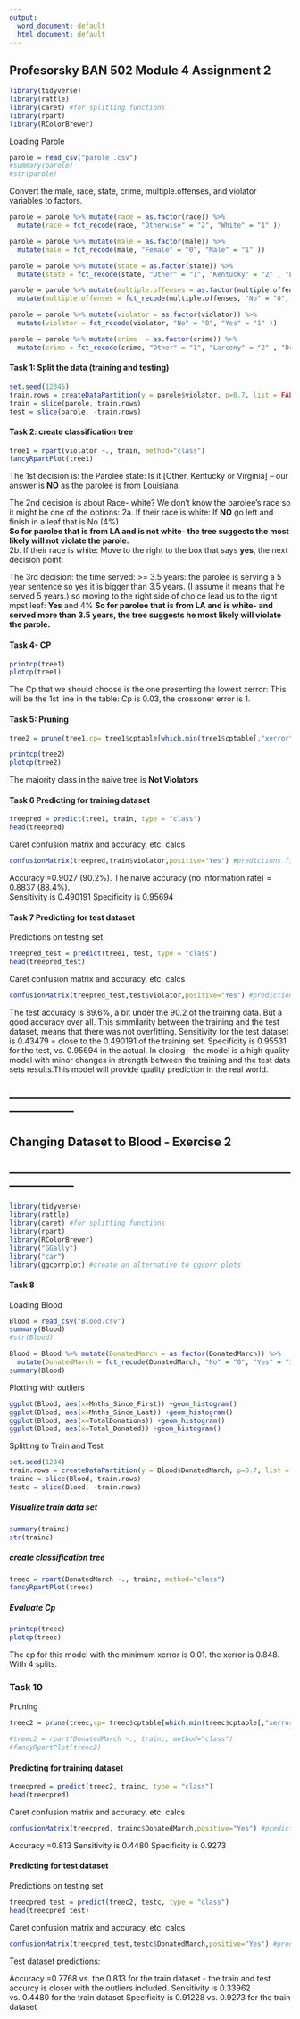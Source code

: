 ---
output:
  word_document: default
  html_document: default
---
## Profesorsky BAN 502 Module 4 Assignment 2  
  


```{r message=FALSE, warning=FALSE}

library(tidyverse)
library(rattle) 
library(caret) #for splitting functions
library(rpart)
library(RColorBrewer)  
```

Loading Parole  
```{r}
parole = read_csv("parole .csv")
#summary(parole)
#str(parole)
```

Convert the male, race, state, crime, multiple.offenses, and violator variables to factors. 
```{r}
parole = parole %>% mutate(race = as.factor(race)) %>% 
  mutate(race = fct_recode(race, "Otherwise" = "2", "White" = "1" )) 

parole = parole %>% mutate(male = as.factor(male)) %>% 
  mutate(male = fct_recode(male, "Female" = "0", "Male" = "1" )) 

parole = parole %>% mutate(state = as.factor(state)) %>% 
  mutate(state = fct_recode(state, "Other" = "1", "Kentucky" = "2" , "Louisiana" ="3", "Virginia" = "4")) 

parole = parole %>% mutate(multiple.offenses = as.factor(multiple.offenses)) %>% 
  mutate(multiple.offenses = fct_recode(multiple.offenses, "No" = "0", "Yes" = "1" )) 

parole = parole %>% mutate(violator = as.factor(violator)) %>% 
  mutate(violator = fct_recode(violator, "No" = "0", "Yes" = "1" )) 

parole = parole %>% mutate(crime  = as.factor(crime)) %>% 
  mutate(crime = fct_recode(crime, "Other" = "1", "Larceny" = "2" , "Drug_Related" ="3", "Driving_Related" = "4")) 

```
  
#### Task 1: Split the data (training and testing)   
  
```{r}
set.seed(12345)
train.rows = createDataPartition(y = parole$violator, p=0.7, list = FALSE) #70% in training
train = slice(parole, train.rows) 
test = slice(parole, -train.rows)
```    
#### Task 2: create classification tree   
  
```{r}
tree1 = rpart(violator ~., train, method="class")
fancyRpartPlot(tree1)
```
  
  
The 1st decision is: the Parolee state: Is it [Other, Kentucky or Virginia] – our answer is **NO** as the parolee is from Louisiana.                  

The 2nd decision is about Race- white? We don’t know the parolee’s race so it might be one of the options:
      2a. If their race is white: If **NO** go left and finish in a leaf that is No (4%)   
**So for parolee that is from LA and is not white- the tree suggests the most likely will not violate the parole.**   
      2b. If their race is white:  Move to the right to the box that says **yes**, the next decision point:  
      
The 3rd decision: the time served: >= 3.5 years: the parolee is serving a 5 year sentence so yes it is bigger than 3.5 years. (I assume it means that he served 5 years.) so moving to the right side of choice lead us to the right mpst leaf: **Yes**  and 4%
**So for parolee that is from LA and is white- and served more than 3.5 years, the tree suggests he most likely will violate the parole.**

  
  
#### Task 4- CP   
  
```{r}
printcp(tree1)
plotcp(tree1)
```  

  
The Cp that we should choose is the one presenting the lowest xerror: This will be the 1st line in the table: Cp is 0.03, the crossoner error is 1.   
  
#### Task 5: Pruning   


```{r}
tree2 = prune(tree1,cp= tree1$cptable[which.min(tree1$cptable[,"xerror"]),"CP"])
```

```{r}
printcp(tree2)
plotcp(tree2)
```  
  
The majority class in the naive tree is **Not Violators**  



#### Task 6 Predicting for training dataset
  
```{r}
treepred = predict(tree1, train, type = "class")
head(treepred)
```  



Caret confusion matrix and accuracy, etc. calcs  
```{r}
confusionMatrix(treepred,train$violator,positive="Yes") #predictions first then actual
```

Accuracy =0.9027 (90.2%). The naive accuracy (no information rate) = 0.8837 (88.4%).   
Sensitivity is 0.490191
Specificity is 0.95694




#### Task 7 Predicting for test dataset

Predictions on testing set  
```{r}
treepred_test = predict(tree1, test, type = "class")
head(treepred_test)
```

Caret confusion matrix and accuracy, etc. calcs  

  
  
```{r}
confusionMatrix(treepred_test,test$violator,positive="Yes") #predictions first then actual
```

The test accuracy is 89.6%, a bit under the 90.2 of the training data. But a good accuracy over all.
This simmilarity between the training and the test dataset, means that there was not overfitting.
Sensitivity for the test dataset is 0.43479 = close to the 0.490191 of the training set.
Specificity is 0.95531 for the test, vs. 0.95694 in the actual.
In closing - the model is a high quality model with minor changes in strength between the training and the test data sets results.This model will provide quality prediction in the real world.  
  
## -----------------------------------------------------------------------------------------
## Changing Dataset to Blood - Exercise 2  
## -----------------------------------------------------------------------------------------

  

```{r}

library(tidyverse)
library(rattle) 
library(caret) #for splitting functions
library(rpart)
library(RColorBrewer)  
library("GGally")
library("car")
library(ggcorrplot) #create an alternative to ggcorr plots
```
  
#### Task 8  
  
Loading Blood  
```{r}
Blood = read_csv("Blood.csv")
summary(Blood)
#str(Blood)
```
  
```{r}
Blood = Blood %>% mutate(DonatedMarch = as.factor(DonatedMarch)) %>% 
  mutate(DonatedMarch = fct_recode(DonatedMarch, "No" = "0", "Yes" = "1" )) 
summary(Blood)
```
  
Plotting with outliers    
```{r}
ggplot(Blood, aes(x=Mnths_Since_First)) +geom_histogram()
ggplot(Blood, aes(x=Mnths_Since_Last)) +geom_histogram()
ggplot(Blood, aes(x=TotalDonations)) +geom_histogram()
ggplot(Blood, aes(x=Total_Donated)) +geom_histogram()
```    
  
Splitting to Train and Test
  
  
```{r}
set.seed(1234)
train.rows = createDataPartition(y = Blood$DonatedMarch, p=0.7, list = FALSE) #70% in training
trainc = slice(Blood, train.rows) 
testc = slice(Blood, -train.rows)
```    

##### Visualize train data set
```{r}
summary(trainc)
str(trainc)
```


##### create classification tree   
  
```{r}
treec = rpart(DonatedMarch ~., trainc, method="class")
fancyRpartPlot(treec)
```  
  
##### Evaluate Cp  
```{r}
printcp(treec)
plotcp(treec)
```  
  
The cp for this model with the minimum xerror is 0.01. the xerror is 0.848. With 4 splits.      
  

  
### Task 10  
  
Pruning
```{r}
treec2 = prune(treec,cp= treec$cptable[which.min(treec$cptable[,"xerror"]),"CP"])
```
  
```{r}
#treec2 = rpart(DonatedMarch ~., trainc, method="class")
#fancyRpartPlot(treec2)
```    
  
  

#### Predicting for training dataset
  
```{r}
treecpred = predict(treec2, trainc, type = "class")
head(treecpred)
```  



Caret confusion matrix and accuracy, etc. calcs  
```{r}
confusionMatrix(treecpred, trainc$DonatedMarch,positive="Yes") #predictions first then actual
```

Accuracy =0.813 
Sensitivity is 0.4480 
Specificity is 0.9273 




#### Predicting for test dataset

Predictions on testing set  
```{r}
treecpred_test = predict(treec2, testc, type = "class")
head(treecpred_test)
```

Caret confusion matrix and accuracy, etc. calcs  

  
  
```{r}
confusionMatrix(treecpred_test,testc$DonatedMarch,positive="Yes") #predictions first then actual
```    
  
Test dataset predictions:


Accuracy =0.7768 vs. the 0.813 for the train dataset - the train and test accurcy is closer with the outliers included.
Sensitivity is 0.33962 vs. 0.4480 for the train dataset
Specificity is 0.91228 vs. 0.9273 for the train dataset
